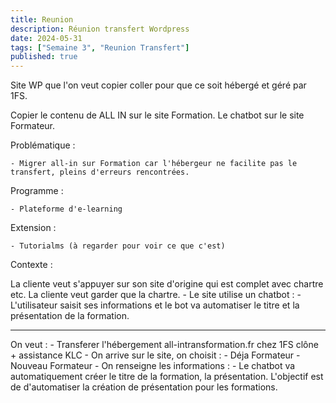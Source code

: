 ```yaml
---
title: Reunion
description: Réunion transfert Wordpress
date: 2024-05-31
tags: ["Semaine 3", "Reunion Transfert"]
published: true
---
```




Site WP que l'on veut copier coller pour que ce soit hébergé et géré par 1FS.

Copier le contenu de ALL IN sur le site Formation.
Le chatbot sur le site Formateur.


Problématique :


    - Migrer all-in sur Formation car l'hébergeur ne facilite pas le transfert, pleins d'erreurs rencontrées.

Programme :

    - Plateforme d'e-learning

Extension :

    - Tutorialms (à regarder pour voir ce que c'est)


Contexte :

La cliente veut s'appuyer sur son site d'origine qui est complet avec chartre etc.
La cliente veut garder que la chartre.
    - Le site utilise un chatbot :
    - L'utilisateur saisit ses informations et le bot va automatiser le titre et la présentation de la formation.

---

On veut :
    - Transferer l'hébergement all-intransformation.fr chez 1FS clône + assistance KLC
    - On arrive sur le site, on choisit :
        - Déja Formateur
        - Nouveau Formateur
            - On renseigne les informations :
                - Le chatbot va automatiquement créer le titre de la formation, la présentation.
                    L'objectif est de d'automatiser la création de présentation pour les formations.